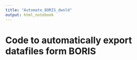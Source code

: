 ```yaml
---
title: "Automate_BORIS_dwnld"
output: html_notebook
---
```


# Code to automatically export datafiles form BORIS 

```r


```
